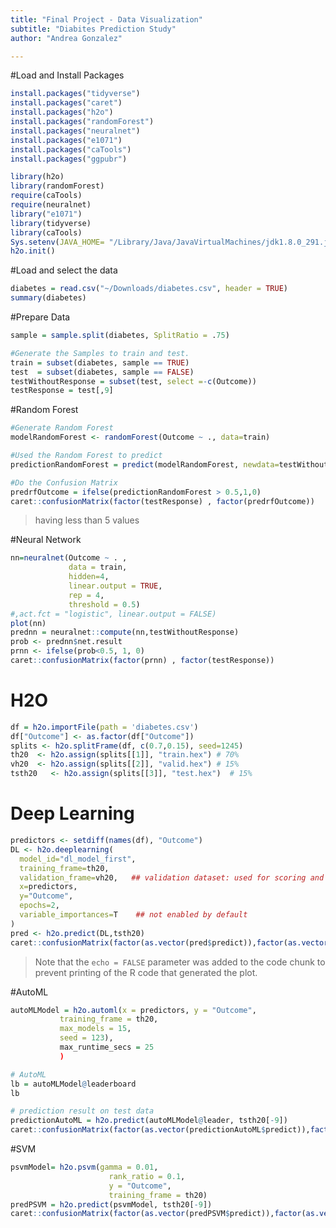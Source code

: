 ```yaml
---
title: "Final Project - Data Visualization"
subtitle: "Diabites Prediction Study"
author: "Andrea Gonzalez"

---
```


#Load and Install Packages
```r
install.packages("tidyverse")
install.packages("caret")
install.packages("h2o")
install.packages("randomForest")
install.packages("neuralnet")
install.packages("e1071")
install.packages("caTools")
install.packages("ggpubr")
```

```r
library(h2o)
library(randomForest)
require(caTools)
require(neuralnet)
library("e1071")
library(tidyverse)
library(caTools)
Sys.setenv(JAVA_HOME= "/Library/Java/JavaVirtualMachines/jdk1.8.0_291.jdk/Contents/Home") #make h2o work - java update
h2o.init()
```

#Load and select the data
```r
diabetes = read.csv("~/Downloads/diabetes.csv", header = TRUE)
summary(diabetes)
```

#Prepare Data
```r
sample = sample.split(diabetes, SplitRatio = .75)

#Generate the Samples to train and test.
train = subset(diabetes, sample == TRUE)
test  = subset(diabetes, sample == FALSE)
testWithoutResponse = subset(test, select =-c(Outcome))
testResponse = test[,9]
```


#Random Forest
```r
#Generate Random Forest
modelRandomForest <- randomForest(Outcome ~ ., data=train)

#Used the Random Forest to predict 
predictionRandomForest = predict(modelRandomForest, newdata=testWithoutResponse)

#Do the Confusion Matrix
predrfOutcome = ifelse(predictionRandomForest > 0.5,1,0)
caret::confusionMatrix(factor(testResponse) , factor(predrfOutcome))
```

>having less than 5 values

#Neural Network
```r
nn=neuralnet(Outcome ~ . , 
             data = train, 
             hidden=4, 
             linear.output = TRUE, 
             rep = 4,
             threshold = 0.5)
#,act.fct = "logistic", linear.output = FALSE)
plot(nn)
prednn = neuralnet::compute(nn,testWithoutResponse)
prob <- prednn$net.result
prnn <- ifelse(prob<0.5, 1, 0)
caret::confusionMatrix(factor(prnn) , factor(testResponse))
```

# H2O 
```r
df = h2o.importFile(path = 'diabetes.csv')
df["Outcome"] <- as.factor(df["Outcome"])
splits <- h2o.splitFrame(df, c(0.7,0.15), seed=1245)
th20  <- h2o.assign(splits[[1]], "train.hex") # 70%
vh20  <- h2o.assign(splits[[2]], "valid.hex") # 15%
tsth20   <- h2o.assign(splits[[3]], "test.hex")  # 15%
```

# Deep Learning
```r
predictors <- setdiff(names(df), "Outcome")
DL <- h2o.deeplearning(
  model_id="dl_model_first", 
  training_frame=th20, 
  validation_frame=vh20,   ## validation dataset: used for scoring and early stopping
  x=predictors,
  y="Outcome",
  epochs=2,
  variable_importances=T    ## not enabled by default
)
pred <- h2o.predict(DL,tsth20)
caret::confusionMatrix(factor(as.vector(pred$predict)),factor(as.vector(tsth20$Outcome)))
```

> Note that the `echo = FALSE` parameter was added to the code chunk to prevent printing of the R code that generated the plot.

#AutoML
```r

autoMLModel = h2o.automl(x = predictors, y = "Outcome",
           training_frame = th20,
           max_models = 15,
           seed = 123),
           max_runtime_secs = 25
           )

# AutoML 
lb = autoMLModel@leaderboard
lb

# prediction result on test data
predictionAutoML = h2o.predict(autoMLModel@leader, tsth20[-9]) 
caret::confusionMatrix(factor(as.vector(predictionAutoML$predict)),factor(as.vector(tsth20$Outcome)))
```

#SVM
```r
psvmModel= h2o.psvm(gamma = 0.01,
                      rank_ratio = 0.1,
                      y = "Outcome",
                      training_frame = th20)
predPSVM = h2o.predict(psvmModel, tsth20[-9]) 
caret::confusionMatrix(factor(as.vector(predPSVM$predict)),factor(as.vector(tsth20$Outcome)))
```
